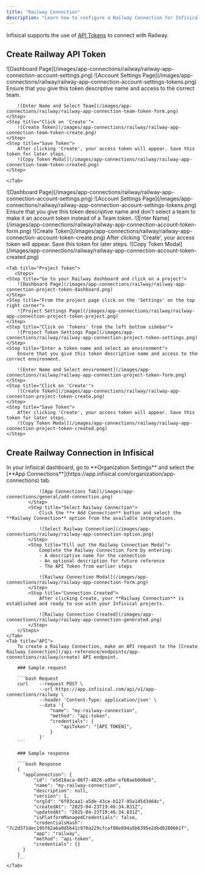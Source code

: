 ```yaml
---
title: "Railway Connection"
description: "Learn how to configure a Railway Connection for Infisical."
---
```


Infisical supports the use of [API Tokens](https://docs.railway.com/guides/public-api#creating-a-token) to connect with Railway.

## Create Railway API Token

<Tabs>
    <Tab title="Team Token">
     <Steps>
    <Step title="Click on the top right profile image and select 'Accounts Settings'">
       ![Dashboard Page](/images/app-connections/railway/railway-app-connection-account-settings.png)
    </Step>
    <Step title="From the personal settings sidebar click on 'Tokens'">
        ![Account Settings Page](/images/app-connections/railway/railway-app-connection-account-settings-tokens.png)
    </Step>
    <Step title="Enter a token name and select a Team">
        Ensure that you give this token descriptive name and access to the correct team.

        ![Enter Name and Select Team](/images/app-connections/railway/railway-app-connection-team-token-form.png)
    </Step>
    <Step title="Click on 'Create'">
        ![Create Token](/images/app-connections/railway/railway-app-connection-team-token-create.png)
    </Step>
    <Step title="Save Token">
        After clicking 'Create', your access token will appear. Save this token for later steps.
        ![Copy Token Modal](/images/app-connections/railway/railway-app-connection-team-token-created.png)
    </Step>

</Steps>

    </Tab>

<Tab title="Account Token">
    <Steps>
        <Step title="Click on the top right profile image and select 'Accounts Settings'">
            ![Dashboard Page](/images/app-connections/railway/railway-app-connection-account-settings.png)
        </Step>
        <Step title="From the personal settings sidebar click on 'Tokens'">
            ![Account Settings Page](/images/app-connections/railway/railway-app-connection-account-settings-tokens.png)
        </Step>
        <Step title="Enter a token name and select 'No workspace'">
            Ensure that you give this token descriptive name and don't select a team to make it an account token instead of a Team token.
            ![Enter Name](/images/app-connections/railway/railway-app-connection-account-token-form.png)
        </Step>
        <Step title="Click on 'Create'">
            ![Create Token](/images/app-connections/railway/railway-app-connection-account-token-create.png)
        </Step>
        <Step title="Save Token">
            After clicking 'Create', your access token will appear. Save this token for later steps.
            ![Copy Token Modal](/images/app-connections/railway/railway-app-connection-account-token-created.png)
        </Step>
    </Steps>
    </Tab>

    <Tab title="Project Token">
       <Steps>
    <Step title="Go to your Railway dashboard and click on a project">
        ![Dashboard Page](/images/app-connections/railway/railway-app-connection-project-token-dashboard.png)
    </Step>
    <Step title="From the project page click on the 'Settings' on the top right corner">
        ![Project Settings Page](/images/app-connections/railway/railway-app-connection-project-token-project.png)
    </Step>
    <Step title="Click on 'Tokens' from the left bottom sidebar">
        ![Project Token Settings Page](/images/app-connections/railway/railway-app-connection-project-token-settings.png)
    </Step>
    <Step title="Enter a token name and select an environment">
        Ensure that you give this token descriptive name and access to the correct environment.

        ![Enter Name and Select environment](/images/app-connections/railway/railway-app-connection-project-token-form.png)
    </Step>
    <Step title="Click on 'Create'">
        ![Create Token](/images/app-connections/railway/railway-app-connection-project-token-create.png)
    </Step>
    <Step title="Save Token">
        After clicking 'Create', your access token will appear. Save this token for later steps.
        ![Copy Token Modal](/images/app-connections/railway/railway-app-connection-project-token-created.png)
    </Step>

</Steps>
    </Tab>
</Tabs>

## Create Railway Connection in Infisical

<Tabs>
    <Tab title="Infisical UI">
        <Steps>
            <Step title="Navigate to App Connections">
                In your Infisical dashboard, go to **Organization Settings** and select the [**App Connections**](https://app.infisical.com/organization/app-connections) tab.

                ![App Connections Tab](/images/app-connections/general/add-connection.png)
            </Step>
            <Step title="Select Railway Connection">
                Click the **+ Add Connection** button and select the **Railway Connection** option from the available integrations.

                ![Select Railway Connection](/images/app-connections/railway/railway-app-connection-option.png)
            </Step>
            <Step title="Fill out the Railway Connection Modal">
                Complete the Railway Connection form by entering:
                - A descriptive name for the connection
                - An optional description for future reference
                - The API Token from earlier steps

                ![Railway Connection Modal](/images/app-connections/railway/railway-app-connection-form.png)
            </Step>
            <Step title="Connection Created">
                After clicking Create, your **Railway Connection** is established and ready to use with your Infisical projects.

                ![Railway Connection Created](/images/app-connections/railway/railway-app-connection-generated.png)
            </Step>
        </Steps>
    </Tab>
    <Tab title="API">
        To create a Railway Connection, make an API request to the [Create Railway Connection](/api-reference/endpoints/app-connections/railway/create) API endpoint.

        ### Sample request

        ```bash Request
        curl    --request POST \
                --url https://app.infisical.com/api/v1/app-connections/railway \
                --header 'Content-Type: application/json' \
                --data '{
                    "name": "my-railway-connection",
                    "method": "api-token",
                    "credentials": {
                        "apiToken": "[API TOKEN]",
                    }
                }'
        ```

        ### Sample response

        ```bash Response
        {
          "appConnection": {
              "id": "e5d18aca-86f7-4026-a95e-efb8aeb0d8e6",
              "name": "my-railway-connection",
              "description": null,
              "version": 1,
              "orgId": "6f03caa1-a5de-43ce-b127-95a145d3464c",
              "createdAt": "2025-04-23T19:46:34.831Z",
              "updatedAt": "2025-04-23T19:46:34.831Z",
              "isPlatformManagedCredentials": false,
              "credentialsHash": "7c2d371dec195f82a6a0d5b41c970a229cfcaf88e894a5b6395e2dbd0280661f",
              "app": "railway",
              "method": "api-token",
              "credentials": {}
          }
        }
        ```
    </Tab>

</Tabs>
